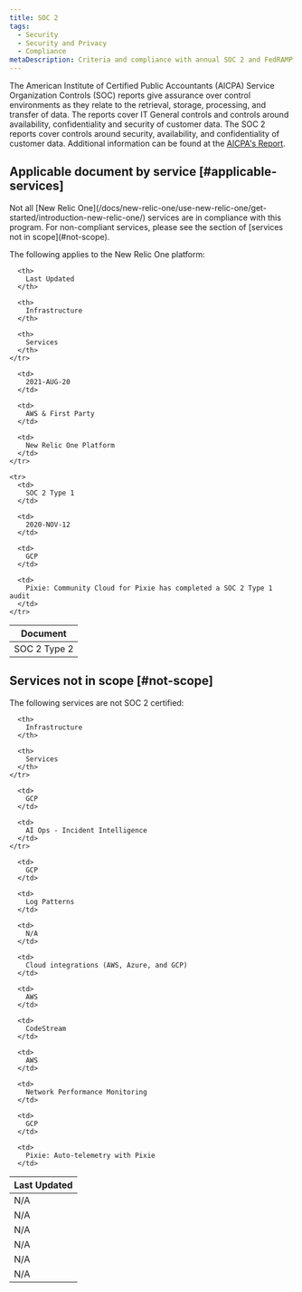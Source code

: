 ```yaml
---
title: SOC 2 
tags:
  - Security
  - Security and Privacy
  - Compliance
metaDescription: Criteria and compliance with annual SOC 2 and FedRAMP audits by New Relic services.
---
```


The American Institute of Certified Public Accountants (AICPA) Service Organization Controls (SOC) reports give assurance over control environments as they relate to the retrieval, storage, processing, and transfer of data. The reports cover IT General controls and controls around availability, confidentiality and security of customer data. The SOC 2 reports cover controls around security, availability, and confidentiality of customer data. Additional information can be found at the [AICPA's Report](https://www.aicpa.org/interestareas/frc/assuranceadvisoryservices/aicpasoc2report.html).

## Applicable document by service [#applicable-services]

<Callout variant="caution">
Not all [New Relic One](/docs/new-relic-one/use-new-relic-one/get-started/introduction-new-relic-one/) services are in compliance with this program. For non-compliant services, please see the section of [services not in scope](#not-scope). 
</Callout>

The following applies to the New Relic One platform:

<table>
  <thead>
    <tr>
      <th style={{ width: "200px" }}>
        Document
      </th>

      <th>
        Last Updated
      </th>
      
      <th>
        Infrastructure
      </th>
      
      <th>
        Services
      </th>
    </tr>
  </thead>

  <tbody>
     <tr>
      <td>
        SOC 2 Type 2
      </td>

      <td>
        2021-AUG-20
      </td>
      
      <td>
        AWS & First Party
      </td> 
      
      <td>
        New Relic One Platform
      </td>
    </tr>

    <tr>
      <td>
        SOC 2 Type 1
      </td>

      <td>
        2020-NOV-12
      </td>
      
      <td>
        GCP
      </td> 
      
      <td>
        Pixie: Community Cloud for Pixie has completed a SOC 2 Type 1 audit
      </td>
    </tr>
  </tbody>
</table>
        
## Services not in scope [#not-scope]

The following services are not SOC 2 certified:

<table>
  <thead>
    <tr>
      <th style={{ width: "200px" }}>
        Last Updated
      </th>
      
      <th>
        Infrastructure
      </th>
      
      <th>
        Services
      </th>
    </tr>
  </thead>

  <tbody>
    <tr>
      <td>
        N/A
      </td>

      <td>
        GCP
      </td>
      
      <td>
        AI Ops - Incident Intelligence
      </td> 
    </tr>

   <tr>
      <td>
        N/A
      </td>

      <td>
        GCP
      </td>
      
      <td>
        Log Patterns
      </td> 
   </tr>
    
   <tr>
      <td>
        N/A
      </td>

      <td>
        N/A
      </td>
      
      <td>
        Cloud integrations (AWS, Azure, and GCP)
      </td> 
   </tr>

   <tr>
      <td>
        N/A
      </td>

      <td>
        AWS
      </td>
      
      <td>
        CodeStream
      </td> 
   </tr>

   <tr>
      <td>
        N/A
      </td>

      <td>
        AWS
      </td>
      
      <td>
        Network Performance Monitoring 
      </td> 
   </tr>
    
   <tr>
      <td>
        N/A
      </td>

      <td>
        GCP
      </td>
      
      <td>
        Pixie: Auto-telemetry with Pixie
      </td> 
   </tr>
  </tbody>
</table>
    
